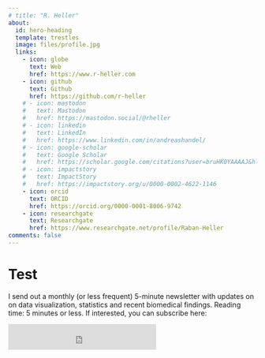 ```yaml
---
# title: "R. Heller"
about:
  id: hero-heading
  template: trestles
  image: files/profile.jpg
  links:
    - icon: globe
      text: Web
      href: https://www.r-heller.com
    - icon: github
      text: Github
      href: https://github.com/r-heller
    # - icon: mastodon
    #   text: Mastodon
    #   href: https://mastodon.social/@rheller
    # - icon: linkedin
    #   text: LinkedIn
    #   href: https://www.linkedin.com/in/andreashandel/
    # - icon: google-scholar
    #   text: Google Scholar
    #   href: https://scholar.google.com/citations?user=bruHK0YAAAAJ&hl=en
    # - icon: impactstory
    #   text: ImpactStory
    #   href: https://impactstory.org/u/0000-0002-4622-1146
    - icon: orcid
      text: ORCID
      href: https://orcid.org/0000-0001-8006-9742
    - icon: researchgate
      text: Researchgate
      href: https://www.researchgate.net/profile/Raban-Heller
comments: false
---
```



# Test

::: {#hero-heading}
<!-- I am a Professor in the [Department of Epidemiology and Biostatistics](https://publichealth.uga.edu/departments/epidemiology-biostatistics/), [College of Public Health](https://www.publichealth.uga.edu/), at the [University of Georgia (UGA)](https://www.uga.edu/). -->

<!-- My research and teaching focus on data analysis and modeling of infectious diseases. -->

<!-- This website contains [a short bio](about.qmd) and products such as [blog posts](/posts/), [presentations](/presentations/), and [various tools and resources related to teaching and research](/projects/). -->

<!-- More research related details can be found [on my research group site](https://handelgroup.uga.edu/). Some overlap between the two sites might occur. -->

I send out a monthly (or less frequent) 5-minute newsletter with updates on on data visualization, statistics and recent biomedical findings. Reading time: 5 minutes or less. If interested, you can subscribe here:

```{=html}
<iframe src="https://embeds.beehiiv.com/72a7cafd-e673-492d-97bf-967c8149b7a8?slim=true" data-test-id="beehiiv-embed" height="52" frameborder="0" scrolling="no" style="margin: 0; border-radius: 0px !important; background-color: transparent;"></iframe>
```

:::


```{=html}
<img src="https://vg01.met.vgwort.de/na/4bb8751c0857439ea31b9bdeac4bcd16" width="1" height="1"/>
```




